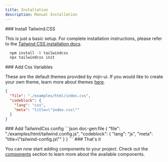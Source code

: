 ```yaml
---
title: Installation
description: Manual Installation
---
```


<Steps>
<Step>
### Install Tailwind.CSS

This is just a basic setup. For complete installation instructions, please refer to the [Tailwind CSS installation docs](https://tailwindcss.com/docs/installation).

```bash title="Terminal"
  npm install -D tailwindcss
  npx tailwindcss init 
```

</Step>

<Step>
### Add Css Variables

These are the default themes provided by mijn-ui. If you would like to create your own theme, learn more about themes [here](/docs/tailwind/theming).

```json doc-gen:file
{
  "file": "./examples/html/index.css",
  "codeblock": {
    "lang": "css",
    "meta": "title=\"index.css\""
  }
}
```

</Step>

<Step>
### Add TailwindCss config
 ```json doc-gen:file
{
  "file": "./examples/html/tailwind.config.js",
  "codeblock": {
    "lang": "js",
    "meta": "title=\"tailwind-config.js\""
  }
}
```
</Step>

<Step>
  ### That's it
  
  You can now start adding components to your project. Check out the [components](/docs/tailwind/components/accordion) section to learn more about the available components.

</Step>
</Steps>

